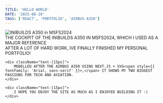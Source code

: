 ```yaml
---
TITLE: 'HELLO WORLD'
DATE: '2025-08-28'
TAGS: ['REACT', 'PORTFOLIO', 'AIRBUS A350']
---
```



<div className="prose prose-lg mx-auto text-white px-1">
    <Image
        src={imageRef}
        alt="INIBUILDS A350 in MSFS2024"
        width={612}
        height={280}
        className="mx-auto"
        style={{ width: '612px', height: '280px', objectFit: 'cover' }}
    />
    <div className="text-xs text-center text-gray-400 mt-3 mb-3">
        THE COCKPIT OF THE INIBUILDS A350 IN MSFS2024<span style={{ fontFamily: 'Arial, sans-serif' }}>,</span> WHICH I USED AS A MAJOR REFERENCE
    </div>
    <div className="text-[15px]">
        AFTER A LOT OF HARD WORK<span style={{ fontFamily: 'Arial, sans-serif' }}>,</span> IVE FINALLY FINISHED MY PERSONAL PORTFOLIO<span style={{ fontFamily: 'Arial, sans-serif' }}>!</span>
    </div>

    <div className="text-[15px]">
        MODELLED AFTER THE AIRBUS A350 USING NEXT.JS + SVG<span style={{ fontFamily: 'Arial, sans-serif' }}>,</span> IT SHOWS MY TWO BIGGEST PASSIONS FOR TECH AND AVIATION.
    </div>

    <div className="text-[15px]">
        I HOPE YOU ENJOY THE SITE AS MUCH AS I ENJOYED BUILDING IT :)
    </div>

</div>

